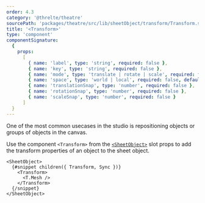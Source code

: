 ```yaml
---
order: 4.3
category: '@threlte/theatre'
sourcePath: 'packages/theatre/src/lib/sheetObject/transform/Transform.svelte'
title: '<Transform>'
type: 'component'
componentSignature:
  {
    props:
      [
        { name: 'label', type: 'string', required: false },
        { name: 'key', type: 'string', required: false },
        { name: 'mode', type: 'translate | rotate | scale', required: false, default: 'translate' },
        { name: 'space', type: 'world | local', required: false, default: 'world' },
        { name: 'translationSnap', type: 'number', required: false },
        { name: 'rotationSnap', type: 'number', required: false },
        { name: 'scaleSnap', type: 'number', required: false }
      ]
  }
---
```


One of the most common usecases in the studio is repositioning objects or groups of objects in the canvas.

Use the component `<Transform>` from the [`<SheetObject>`](/reference/theatre/sheet-object) slot props to add the transform properties of an object to the sheet object.

```svelte
<SheetObject>
  {#snippet children({ Transform, Sync })}
    <Transform>
      <T.Mesh />
    </Transform>
  {/snippet}
</SheetObject>
```
